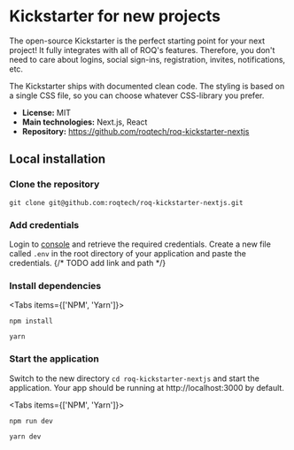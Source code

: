 
# Kickstarter for new projects

The open-source Kickstarter is the perfect starting point for your next project! It fully integrates with all
of ROQ's features. Therefore, you don't need to care about logins, social sign-ins, registration, invites,
notifications, etc.

The Kickstarter ships with documented clean code. The styling is based on a single CSS file, so you can choose 
whatever CSS-library you prefer. 

* **License:** MIT
* **Main technologies:** Next.js, React
* **Repository:** https://github.com/roqtech/roq-kickstarter-nextjs

## Local installation

### Clone the repository
```shell
git clone git@github.com:roqtech/roq-kickstarter-nextjs.git
```

### Add credentials

Login to [console](https://console.roq.tech/) and retrieve the required credentials. Create a new file called `.env` in
the root directory of your application and paste the credentials.
{/* TODO add link and path */}

### Install dependencies

<Tabs items={['NPM', 'Yarn']}><Tab>
```shell
npm install
```
</Tab><Tab>
```shell
yarn
```
</Tab></Tabs>

### Start the application

Switch to the new directory `cd roq-kickstarter-nextjs` and start the application. Your app should be running at 
http://localhost:3000 by default.

<Tabs items={['NPM', 'Yarn']}><Tab>
```shell
npm run dev
```
</Tab><Tab>
```shell
yarn dev
```
</Tab></Tabs>





